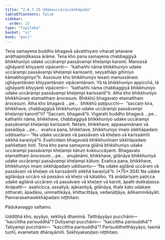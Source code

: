 ```yaml
---
title: "2.6.7.15 Udakeuccārasikkhāpada"
tableOfContents: false
sidebar:
  order: 15
type: "tipitaka"
basket: "vi"
book: "paci"
---
```



<DynamicBreadcrumb />

<Division number="1241" book="paci" e="ch" v="2" p="468">

<Paragraph number="3568" book="paci">
Tena samayena buddho bhagavā sāvatthiyaṃ viharati jetavane anāthapiṇḍikassa ārāme. Tena kho pana samayena chabbaggiyā bhikkhuniyo udake uccārampi passāvampi kheḷampi karonti. Manussā ujjhāyanti khiyyanti vipācenti—  “kathañhi nāma bhikkhuniyo udake uccārampi passāvampi kheḷampi karissanti, seyyathāpi gihiniyo kāmabhoginiyo”ti.
</Paragraph>

<Paragraph number="3569" book="paci">
Assosuṃ kho bhikkhuniyo tesaṃ manussānaṃ ujjhāyantānaṃ khiyyantānaṃ vipācentānaṃ. Yā tā bhikkhuniyo appicchā, tā ujjhāyanti khiyyanti vipācenti—  “kathañhi nāma chabbaggiyā bhikkhuniyo udake uccārampi passāvampi kheḷampi karissantī”ti. Atha kho bhikkhuniyo bhikkhūnaṃ etamatthaṃ ārocesuṃ. Bhikkhū bhagavato etamatthaṃ ārocesuṃ. Atha kho bhagavā …pe…  bhikkhū paṭipucchi—  “saccaṃ kira, bhikkhave, chabbaggiyā bhikkhuniyo udake uccārampi passāvampi kheḷampi karontī”ti? “Saccaṃ, bhagavā”ti. Vigarahi buddho bhagavā …pe…  kathañhi nāma, bhikkhave, chabbaggiyā bhikkhuniyo udake uccārampi passāvampi kheḷampi karissanti. Netaṃ, bhikkhave, appasannānaṃ vā pasādāya …pe…  evañca pana, bhikkhave, bhikkhuniyo imaṃ sikkhāpadaṃ uddisantu—
</Paragraph>

<Paragraph number="3570" book="paci">
<Emphasis>“Na udake uccāraṃ vā passāvaṃ vā kheḷaṃ vā karissāmīti sikkhā karaṇīyā”</Emphasis>ti.
</Paragraph>

<Paragraph number="3571" book="paci">
Evañcidaṃ bhagavatā bhikkhunīnaṃ sikkhāpadaṃ paññattaṃ hoti.
</Paragraph>

<Paragraph number="3572" book="paci">
Tena kho pana samayena gilānā bhikkhuniyo udake uccārampi passāvampi kheḷampi kātuṃ kukkuccāyanti. Bhagavato etamatthaṃ ārocesuṃ …pe…  anujānāmi, bhikkhave, gilānāya bhikkhuniyā udake uccārampi passāvampi kheḷampi kātuṃ. Evañca pana, bhikkhave, bhikkhuniyo imaṃ sikkhāpadaṃ uddisantu—
</Paragraph>

<Paragraph number="3573" book="paci">
<Emphasis>“Na udake agilānā uccāraṃ vā passāvaṃ vā kheḷaṃ vā karissāmīti sikkhā karaṇīyā”</Emphasis>ti. (*75*:<Emphasis>304</Emphasis>)
</Paragraph>

<Paragraph number="3574" book="paci">
Na udake agilānāya uccāro vā passāvo vā kheḷo vā kātabbo. Yā anādariyaṃ paṭicca udake agilānā uccāraṃ vā passāvaṃ vā kheḷaṃ vā karoti, āpatti dukkaṭassa.
</Paragraph>

<Paragraph number="3575" book="paci">
Anāpatti—  asañcicca, assatiyā, ajānantiyā, gilānāya, thale kato udakaṃ ottharati, āpadāsu, ummattikāya, khittacittāya, vedanāṭṭāya, ādikammikāyāti.

</Paragraph>
</Division>

<Paragraph number="3576" type="center" book="paci">
Pannarasamasikkhāpadaṃ niṭṭhitaṃ.

  
Pādukavaggo sattamo.


</Paragraph>

<Paragraph number="3577" book="paci">
Uddiṭṭhā kho, ayyāyo, sekhiyā dhammā. Tatthāyyāyo pucchāmi—  “kaccittha parisuddhā”? Dutiyampi pucchāmi—  “kaccittha parisuddhā”? Tatiyampi pucchāmi—  “kaccittha parisuddhā”? Parisuddhetthāyyāyo, tasmā tuṇhī, evametaṃ dhārayāmīti.

</Paragraph>

<Paragraph number="3578" type="center" book="paci">
Sekhiyakaṇḍaṃ niṭṭhitaṃ.
</Paragraph>